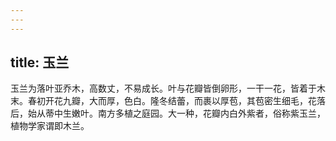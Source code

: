 ```yaml
---
---
---
```

title: 玉兰
---



玉兰为落叶亚乔木，高数丈，不易成长。叶与花瓣皆倒卵形，一干一花，皆着于木末。春初开花九瓣，大而厚，色白。隆冬结蕾，而裹以厚苞，其苞密生细毛，花落后，始从蒂中生嫩叶。南方多植之庭园。大一种，花瓣内白外紫者，俗称紫玉兰，植物学家谓即木兰。